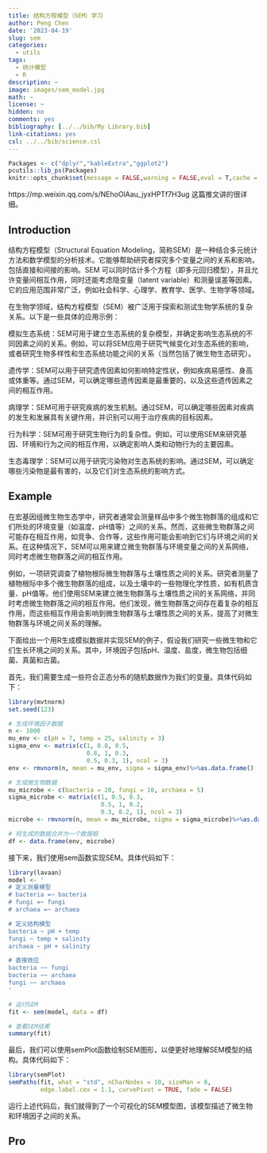 ```yaml
---
title: 结构方程模型（SEM）学习
author: Peng Chen
date: '2023-04-19'
slug: sem
categories:
  - utils
tags:
  - 统计模型
  - R
description: ~
image: images/sem_model.jpg
math: ~
license: ~
hidden: no
comments: yes
bibliography: [../../bib/My Library.bib]
link-citations: yes
csl: ../../bib/science.csl
---
```

```r
Packages <- c("dplyr","kableExtra","ggplot2")
pcutils::lib_ps(Packages)
knitr::opts_chunk$set(message = FALSE,warning = FALSE,eval = T,cache = T)
```

https://mp.weixin.qq.com/s/NEhoOlAau_jyxHPTf7H3ug 这篇推文讲的很详细。

## Introduction

结构方程模型（Structural Equation Modeling，简称SEM）是一种结合多元统计方法和数学模型的分析技术。它能够帮助研究者探究多个变量之间的关系和影响，包括直接和间接的影响。SEM 可以同时估计多个方程（即多元回归模型），并且允许变量间相互作用，同时还能考虑隐变量（latent variable）和测量误差等因素。它的应用范围非常广泛，例如社会科学、心理学、教育学、医学、生物学等领域。

在生物学领域，结构方程模型（SEM）被广泛用于探索和测试生物学系统的复杂关系。以下是一些具体的应用示例：

模拟生态系统：SEM可用于建立生态系统的复杂模型，并确定影响生态系统的不同因素之间的关系。例如，可以将SEM应用于研究气候变化对生态系统的影响，或者研究生物多样性和生态系统功能之间的关系（当然包括了微生物生态研究）。

遗传学：SEM可以用于研究遗传因素如何影响特定性状，例如疾病易感性、身高或体重等。通过SEM，可以确定哪些遗传因素是最重要的，以及这些遗传因素之间的相互作用。

病理学：SEM可用于研究疾病的发生机制。通过SEM，可以确定哪些因素对疾病的发生和发展具有关键作用，并识别可以用于治疗疾病的目标因素。

行为科学：SEM可用于研究生物行为的复杂性。例如，可以使用SEM来研究基因、环境和行为之间的相互作用，以确定影响人类和动物行为的主要因素。

生态毒理学：SEM可以用于研究污染物对生态系统的影响。通过SEM，可以确定哪些污染物是最有害的，以及它们对生态系统的影响方式。

## Example

在宏基因组微生物生态学中，研究者通常会测量样品中多个微生物群落的组成和它们所处的环境变量（如温度、pH值等）之间的关系。然而，这些微生物群落之间可能存在相互作用，如竞争、合作等，这些作用可能会影响到它们与环境之间的关系。在这种情况下，SEM可以用来建立微生物群落与环境变量之间的关系网络，同时考虑微生物群落之间的相互作用。

例如，一项研究调查了植物根际微生物群落与土壤性质之间的关系。研究者测量了植物根际中多个微生物群落的组成，以及土壤中的一些物理化学性质，如有机质含量、pH值等。他们使用SEM来建立微生物群落与土壤性质之间的关系网络，并同时考虑微生物群落之间的相互作用。他们发现，微生物群落之间存在着复杂的相互作用，而这些相互作用会影响到微生物群落与土壤性质之间的关系，提高了对微生物群落与环境之间关系的理解。

下面给出一个用R生成模拟数据并实现SEM的例子，假设我们研究一些微生物和它们生长环境之间的关系。其中，环境因子包括pH、温度、盐度，微生物包括细菌、真菌和古菌。

首先，我们需要生成一些符合正态分布的随机数据作为我们的变量。具体代码如下：

```r
library(mvtnorm)
set.seed(123)

# 生成环境因子数据
n <- 1000
mu_env <- c(pH = 7, temp = 25, salinity = 3)
sigma_env <- matrix(c(1, 0.8, 0.5,
                      0.8, 1, 0.3,
                      0.5, 0.3, 1), ncol = 3)
env <- rmvnorm(n, mean = mu_env, sigma = sigma_env)%>%as.data.frame()

# 生成微生物数据
mu_microbe <- c(bacteria = 20, fungi = 10, archaea = 5)
sigma_microbe <- matrix(c(1, 0.5, 0.3,
                          0.5, 1, 0.2,
                          0.3, 0.2, 1), ncol = 3)
microbe <- rmvnorm(n, mean = mu_microbe, sigma = sigma_microbe)%>%as.data.frame()

# 将生成的数据合并为一个数据框
df <- data.frame(env, microbe)
```

接下来，我们使用sem函数实现SEM。具体代码如下：
```r
library(lavaan)
model <- '
# 定义测量模型
# bacteria =~ bacteria
# fungi =~ fungi
# archaea =~ archaea

# 定义结构模型
bacteria ~ pH + temp
fungi ~ temp + salinity
archaea ~ pH + salinity

# 直接效应
bacteria ~~ fungi
bacteria ~~ archaea
fungi ~~ archaea
'

# 运行SEM
fit <- sem(model, data = df)

# 查看SEM结果
summary(fit)

```

最后，我们可以使用semPlot函数绘制SEM图形，以便更好地理解SEM模型的结构。具体代码如下：
```r
library(semPlot)
semPaths(fit, what = "std", nCharNodes = 10, sizeMan = 8,
         edge.label.cex = 1.1, curvePivot = TRUE, fade = FALSE)
```
运行上述代码后，我们就得到了一个可视化的SEM模型图，该模型描述了微生物和环境因子之间的关系。

## Pro

```r

```

